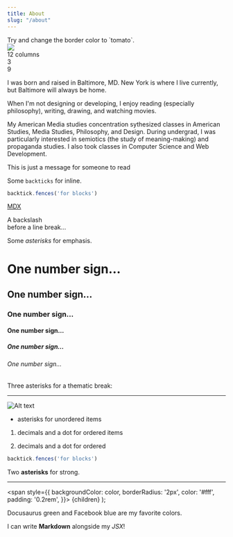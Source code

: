 ```yaml
---
title: About
slug: "/about"
---
```


<div style={{padding: '1rem', margin: '5rem 0rem 5rem 0rem', border: '1px dashed tomato', borderColor: 'tomato'}}>
  Try and change the border color to `tomato`.
</div>

<img src='./city-magazine-cover.jpg'>

<div className="row">
            <div className="col-12">
              <div
                style={{
                  padding: "1rem 0",
                  textAlign: "center",
                  background: "#eee",
                }}
              >
                12 columns
              </div>
            </div>
          </div>
          <div className="row">
            <div className="col-3">
              <div
                style={{
                  padding: "1rem 0",
                  textAlign: "center",
                  background: "pink",
                }}
              >
                3
              </div>
            </div>
            <div className="col-9">
              <div
                style={{
                  padding: "1rem 0",
                  textAlign: "center",
                  background: "green",
                }}
              >
                9
              </div>
            </div>
          </div>

I was born and raised in Baltimore, MD. New York is where I live currently, but Baltimore will always be home.

When I'm not designing or developing, I enjoy reading (especially philosophy), writing, drawing, and watching movies.

My American Media studies concentration sythesized classes in American Studies, Media Studies, Philosophy, and Design. During undergrad, I was particularly interested in semiotics (the study of meaning-making) and propaganda studies. I also took classes in Computer Science and Web Development.

<Message>This is just a message for someone to read</Message>

Some `backticks` for inline.

```js
backtick.fences('for blocks')
```

[MDX](https://mdxjs.com "title")

A backslash\
before a line break…

Some *asterisks* for emphasis.

# One number sign…
## One number sign…
### One number sign…
#### One number sign…
##### One number sign…
###### One number sign…

Three asterisks for a thematic break:

***

![Alt text](/logo.png "title")

* asterisks for unordered items

1. decimals and a dot for ordered items

1. decimals and a dot for ordered

```js
backtick.fences('for blocks')
```

Two **asterisks** for strong.

***

  <span
    style={{
      backgroundColor: color,
      borderRadius: '2px',
      color: '#fff',
      padding: '0.2rem',
    }}>
    {children}
  </span>
);

<Highlight color="#25c2a0">Docusaurus green</Highlight> and <Highlight color="#1877F2">Facebook blue</Highlight> are my favorite colors.

I can write **Markdown** alongside my _JSX_!